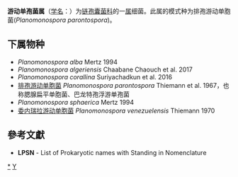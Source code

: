 {{Automatic taxobox
| taxon = Planomonospora
| authority = Thiemann et al. 1967
| type species = 排孢游动单胞菌<br>''Planomonospora parontospora''
| type species authority = Thiemann et al. 1967
}}
'''游动单孢菌属'''（[[学名|学名]]：{{lang|la|''Planomonospora''}}）为[[链孢囊菌科|链孢囊菌科]]的一[[属|属]]细菌。此属的模式种为排孢游动单胞菌(''Planomonospora parontospora'')。

==下属物种==
* ''Planomonospora alba'' Mertz 1994
* ''Planomonospora algeriensis'' Chaabane Chaouch et al. 2017
* ''Planomonospora corallina'' Suriyachadkun et al. 2016
* [[排孢游动单胞菌|排孢游动单胞菌]] ''Planomonospora parontospora'' Thiemann et al. 1967，也称腮腺扁平单胞菌、巴龙特孢浮游单孢菌
* ''Planomonospora sphaerica'' Mertz 1994
* [[委内瑞拉游动单胞菌|委内瑞拉游动单胞菌]] ''Planomonospora venezuelensis'' Thiemann 1970

==參考文獻==
{{reflist}}
* '''LPSN''' - List of Prokaryotic names with Standing in Nomenclature

{{taxonbar}}

[[Category:_链孢囊菌科|*]]
[[Category:_1967年描述的分类群|Y]]